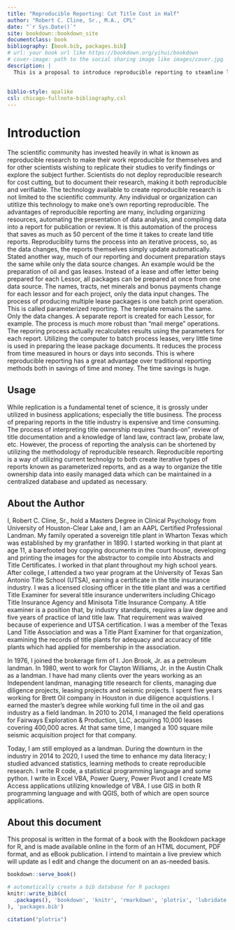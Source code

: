 ```yaml
--- 
title: "Reproducible Reporting: Cut Title Cost in Half"
author: "Robert C. Cline, Sr., M.A., CPL"
date: "`r Sys.Date()`"
site: bookdown::bookdown_site
documentclass: book
bibliography: [book.bib, packages.bib]
# url: your book url like https://bookdown.org/yihui/bookdown
# cover-image: path to the social sharing image like images/cover.jpg
description: |
  This is a proposal to introduce reproducible reporting to steamline land title documentation, taking advantage of methods used by the scientific community employed in reproducible research. Reproducible reporting is estimated to reduce title analysis costs by as much as 50 percent.  
  
  
biblio-style: apalike
csl: chicago-fullnote-bibliography.csl
---
```


# Introduction

The scientific community has invested heavily in what is known as reproducible research to make their work reproducible for themselves and for other scientists wishing to replicate their studies to verify findings or explore the subject further. Scientists do not deploy reproducible research for cost cutting, but to document their research, making it both reproducible and verifiable. The technology available to create reproducible research is not limited to the scientific communty. Any individual or organization can utitlize this technology to make one's own reporting reproducible.  The advantages of reproducible reporting are many, including organizing resources, automating the presentation of data analysis, and compiling data into a report for publication or review. It is this automation of the process that saves as much as 50 percent of the time it takes to create land title reports. Reproduciblity turns the process into an iterative process, so, as the data changes, the reports themselves simply update automatically.  Stated another way, much of our reporting and document preparation stays the same while only the data source changes. An example would be the preparation of oil and gas leases.  Instead of a lease and offer letter being prepared for each Lessor, all packages can be prepared at once from one data source. The names, tracts, net minerals and bonus payments change for each lessor and for each project, only the data input changes.  The process of producing multiple lease packages is one batch print operation. This is called parameterized reporting. The template remains the same.  Only the data changes. A separate report is created for each Lessor, for example.  The process is much more robust than "mail merge" operations.  The reporing process actually recalculates results using the parameters for each report. Utilizing the computer to batch process leases, very little time is used in preparing the lease package documents. It reduces the process from time measured in hours or days into seconds. This is where reproducible reporting has a great advantage over traditional reporting methods both in savings of time and money.  The time savings is huge.  

## Usage 

While replication is a fundamental tenet of science, it is grossly under utilized in business applications; especially the title business. The process of preparing reports in the title industry is expensive and time consuming. The process of interpreting title ownership requires "hands-on" review of title documentation and a knowledge of land law, contract law, probate law, etc.  However, the process of reporting the analysis can be shortened by utilizing the methodology of reproducible research. Reproducible reporting is a way of utilizing current technolgy to both create iterative types of reports known as parameterized reports, and as a way to organize the title ownership data into easily managed data which can be maintained in a centralized database and updated as necessary.  

## About the Author

I, Robert C. Cline, Sr., hold a Masters Degree in Clinical Psychology from University of Houston-Clear Lake and, I am an AAPL Certified Professional Landman.  My family operated a sovereign title plant in Wharton Texas which was established by my granfather in 1890.  I started working in that plant at age 11, a barefooted boy copying documents in the court house, developing and printing the images for the abstractor to compile into Abstracts and Title Certificates.  I worked in that plant throughout my high school years.  After college, I attended a two year program at the University of Texas San Antonio Title School (UTSA), earning a certificate in the title insurance industry. I was a licensed closing officer in the title plant and was a certified Title Examiner for several title insurance underwriters including Chicago Title Insurance Agency and Minisota Title Insurance Company. A title examiner is a position that, by industry standards, requires a law degree and five years of practice of land title law.  That requirement was waived because of experience and UTSA certification.  I was a member of the Texas Land Title Association and was a Title Plant Examiner for that organization, examining the records of title plants for adequacy and accuracy of title plants which had applied for membership in the association.

In 1976, I joined the brokerage firm of I. Jon Brook, Jr. as a petroleum landman. In 1980, went to work for Clayton Williams, Jr. in the Austin Chalk as a landman.  I have had many clients over the years working as an Independent landman, managing title research for clients, managing due diligence projects, leasing projects and seismic projects. I spent five years working for Brett Oil company in Houston in due diligence acquistions.  I earned the master's degree while working full time in the oil and gas industry as a field landman. In 2010 to 2014, I managed the field operations for Fairways Exploration & Production, LLC, acquiring 10,000 leases covering 400,000 acres. At that same time, I manged a 100 square mile seismic acquisition project for that company.  

Today, I am still employed as a landman. During the downturn in the industry in 2014 to 2020, I used the time to enhance my data literacy; I studied advanced statistics, learning methods to create reproducible research. I write R code, a statistical programming language and some python. I write in Excel VBA, Power Query, Power Pivot and I create MS Access applications utilizing knowledge of VBA.  I use GIS in both R programming language and with QGIS, both of which are open source applications.  



## About this document 

This proposal is written in the format of a book with the Bookdown package for R, and is made available online in the form of an HTML document, PDF format, and as eBook publication.  I intend to maintain a live preview which will update as I edit and change the document on an as-needed basis.  



```r
bookdown::serve_book()
```


```r
# automatically create a bib database for R packages
knitr::write_bib(c(
  .packages(), 'bookdown', 'knitr', 'rmarkdown', 'plotrix', 'lubridate', 'tidyverse', 'r'
), 'packages.bib')
```

```r
citation("plotrix")
```


